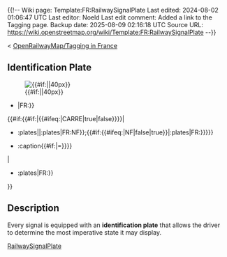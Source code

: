 ﻿{{!--
Wiki page: Template:FR:RailwaySignalPlate
Last edited: 2024-08-02 01:06:47 UTC
Last editor: Noeld
Last edit comment: Added a link to the Tagging page.
Backup date: 2025-08-09 02:16:18 UTC
Source URL: https://wiki.openstreetmap.org/wiki/Template:FR:RailwaySignalPlate
--}}

<includeonly>
< [[OpenRailwayMap/Tagging in France]]

== Identification Plate ==

[[File:{{{image_file}}}|frameless|{{#if:{{{image_width|}}}|{{{image_width}}}|40px}}]]

*{{Tag|railway:signal:{{#if:{{{category|}}}|{{{category}}}|main}}|FR:{{{signal}}}}}
{{#if:{{#if:{{{signal|}}}|{{#ifeq:{{{signal}}}|CARRE|true|false}}}}|
*{{Tag|railway:signal:{{#if:{{{category|}}}|{{{category}}}|main}}:plates||{{TagValue|railway:signal:{{#if:{{{category|}}}|{{{category}}}|main}}:plates|FR:NF}};{{#if:{{#ifeq:{{{plate|}}}|NF|false|true}}|{{TagValue|railway:signal:{{#if:{{{category|}}}|{{{category}}}|main}}:plates|FR:{{{plate}}}}}}}}
*{{Tag|railway:signal:{{#if:{{{category|}}}|{{{category}}}|main}}:caption{{#if:{{{caption|}}}|={{caption}}}}}}
|
*{{Tag|railway:signal:{{#if:{{{category|}}}|{{{category}}}|main}}:plates|FR:{{{plate}}}}}
}}


== Description ==

Every signal is equipped with an '''identification plate''' that allows the driver to determine the most imperative state it may display.

{{{description}}}
</includeonly>
<noinclude>
{{Documentation}}
<!-- CATEGORIES HERE, THANKS -->
[[Category:FR:Modèles|RailwaySignalPlate]]
</noinclude>